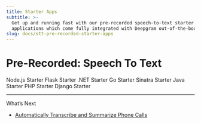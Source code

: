 ```yaml
---
title: Starter Apps
subtitle: >-
  Get up and running fast with our pre-recorded speech-to-text starter
  applications which come fully integrated with Deepgram out-of-the-box
slug: docs/stt-pre-recorded-starter-apps
---
```



# Pre-Recorded: Speech To Text

<Card title="" href="https://github.com/deepgram-starters/prerecorded-node-starter">
  Node.js Starter
</Card>

<Card title="" href="https://github.com/deepgram-starters/prerecorded-flask-starter">
  Flask Starter
</Card>

<Card title="" href="https://github.com/deepgram-starters/prerecorded-csharp-starter">
  .NET Starter
</Card>

<Card title="" href="https://github.com/deepgram-starters/prerecorded-go-starter">
  Go Starter
</Card>

<Card title="" href="https://github.com/deepgram-starters/prerecorded-sinatra-starter">
  Sinatra Starter
</Card>

<Card title="" href="https://github.com/deepgram-starters/prerecorded-java-starter">
  Java Starter
</Card>

<Card title="" href="https://github.com/deepgram-starters/prerecorded-php-starter">
  PHP Starter
</Card>

<Card title="" href="https://github.com/deepgram-starters/prerecorded-django-starter">
  Django Starter
</Card>

***

What’s Next

* [Automatically Transcribe and Summarize Phone Calls](/docs/automatically-transcribing-and-summarizing-phone-calls)
